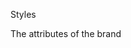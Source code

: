 
<Meta title="Styles/Overview" />

Styles

The attributes of the brand

<!--
Styles are guidelines for core brand attributes, organized by category. These are descriptions of conventions that cut across component and suggest the rules that go into building/designing components and their treatment. Like the <a href="{{ "/guidelines/index.html" | prepend: site.baseurl }}">Guidelines</a>, each of these pages is effectively a reference article on how to use and approach the specitic subject area.
-->
